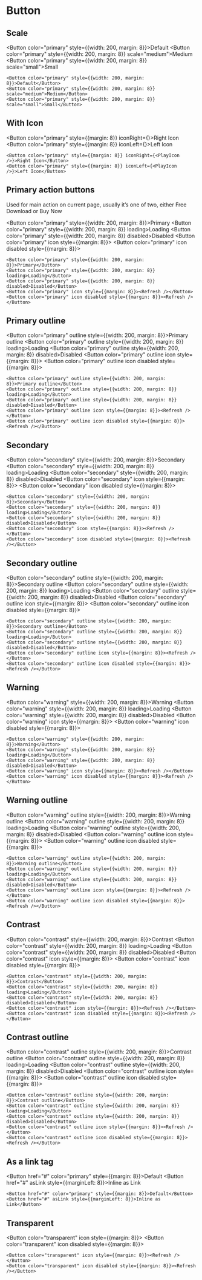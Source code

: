 
# Button

## Scale

<Button color="primary" style={{width: 200, margin: 8}}>Default</Button>
<Button color="primary" style={{width: 200, margin: 8}} scale="medium">Medium</Button>
<Button color="primary" style={{width: 200, margin: 8}} scale="small">Small</Button>

```
<Button color="primary" style={{width: 200, margin: 8}}>Default</Button>
<Button color="primary" style={{width: 200, margin: 8}} scale="medium">Medium</Button>
<Button color="primary" style={{width: 200, margin: 8}} scale="small">Small</Button>
```

## With Icon

<Button color="primary" style={{margin: 8}} iconRight={<PlayIcon />}>Right Icon</Button>
<Button color="primary" style={{margin: 8}} iconLeft={<PlayIcon />}>Left Icon</Button>

```
<Button color="primary" style={{margin: 8}} iconRight={<PlayIcon />}>Right Icon</Button>
<Button color="primary" style={{margin: 8}} iconLeft={<PlayIcon />}>Left Icon</Button>
```

## Primary action buttons

Used for main action on current page, usually it’s one of two, either Free Download or Buy Now

<Button color="primary" style={{width: 200, margin: 8}}>Primary</Button>
<Button color="primary" style={{width: 200, margin: 8}} loading>Loading</Button>
<Button color="primary" style={{width: 200, margin: 8}} disabled>Disabled</Button>
<Button color="primary" icon style={{margin: 8}}><Refresh /></Button>
<Button color="primary" icon disabled style={{margin: 8}}><Refresh /></Button>

```
<Button color="primary" style={{width: 200, margin: 8}}>Primary</Button>
<Button color="primary" style={{width: 200, margin: 8}} loading>Loading</Button>
<Button color="primary" style={{width: 200, margin: 8}} disabled>Disabled</Button>
<Button color="primary" icon style={{margin: 8}}><Refresh /></Button>
<Button color="primary" icon disabled style={{margin: 8}}><Refresh /></Button>
```

## Primary outline

<Button color="primary" outline style={{width: 200, margin: 8}}>Primary outline</Button>
<Button color="primary" outline style={{width: 200, margin: 8}} loading>Loading</Button>
<Button color="primary" outline style={{width: 200, margin: 8}} disabled>Disabled</Button>
<Button color="primary" outline icon style={{margin: 8}}><Refresh /></Button>
<Button color="primary" outline icon disabled style={{margin: 8}}><Refresh /></Button>

```
<Button color="primary" outline style={{width: 200, margin: 8}}>Primary outline</Button>
<Button color="primary" outline style={{width: 200, margin: 8}} loading>Loading</Button>
<Button color="primary" outline style={{width: 200, margin: 8}} disabled>Disabled</Button>
<Button color="primary" outline icon style={{margin: 8}}><Refresh /></Button>
<Button color="primary" outline icon disabled style={{margin: 8}}><Refresh /></Button>
```

## Secondary

<Button color="secondary" style={{width: 200, margin: 8}}>Secondary</Button>
<Button color="secondary" style={{width: 200, margin: 8}} loading>Loading</Button>
<Button color="secondary" style={{width: 200, margin: 8}} disabled>Disabled</Button>
<Button color="secondary" icon style={{margin: 8}}><Refresh /></Button>
<Button color="secondary" icon disabled style={{margin: 8}}><Refresh /></Button>

```
<Button color="secondary" style={{width: 200, margin: 8}}>Secondary</Button>
<Button color="secondary" style={{width: 200, margin: 8}} loading>Loading</Button>
<Button color="secondary" style={{width: 200, margin: 8}} disabled>Disabled</Button>
<Button color="secondary" icon style={{margin: 8}}><Refresh /></Button>
<Button color="secondary" icon disabled style={{margin: 8}}><Refresh /></Button>
```

## Secondary outline

<Button color="secondary" outline style={{width: 200, margin: 8}}>Secondary outline</Button>
<Button color="secondary" outline style={{width: 200, margin: 8}} loading>Loading</Button>
<Button color="secondary" outline style={{width: 200, margin: 8}} disabled>Disabled</Button>
<Button color="secondary" outline icon style={{margin: 8}}><Refresh /></Button>
<Button color="secondary" outline icon disabled style={{margin: 8}}><Refresh /></Button>

```
<Button color="secondary" outline style={{width: 200, margin: 8}}>Secondary outline</Button>
<Button color="secondary" outline style={{width: 200, margin: 8}} loading>Loading</Button>
<Button color="secondary" outline style={{width: 200, margin: 8}} disabled>Disabled</Button>
<Button color="secondary" outline icon style={{margin: 8}}><Refresh /></Button>
<Button color="secondary" outline icon disabled style={{margin: 8}}><Refresh /></Button>
```

## Warning


<Button color="warning" style={{width: 200, margin: 8}}>Warning</Button>
<Button color="warning" style={{width: 200, margin: 8}} loading>Loading</Button>
<Button color="warning" style={{width: 200, margin: 8}} disabled>Disabled</Button>
<Button color="warning" icon style={{margin: 8}}><Refresh /></Button>
<Button color="warning" icon disabled style={{margin: 8}}><Refresh /></Button>

```
<Button color="warning" style={{width: 200, margin: 8}}>Warning</Button>
<Button color="warning" style={{width: 200, margin: 8}} loading>Loading</Button>
<Button color="warning" style={{width: 200, margin: 8}} disabled>Disabled</Button>
<Button color="warning" icon style={{margin: 8}}><Refresh /></Button>
<Button color="warning" icon disabled style={{margin: 8}}><Refresh /></Button>
```

## Warning outline

<Button color="warning" outline style={{width: 200, margin: 8}}>Warning outline</Button>
<Button color="warning" outline style={{width: 200, margin: 8}} loading>Loading</Button>
<Button color="warning" outline style={{width: 200, margin: 8}} disabled>Disabled</Button>
<Button color="warning" outline icon style={{margin: 8}}><Refresh /></Button>
<Button color="warning" outline icon disabled style={{margin: 8}}><Refresh /></Button>

```
<Button color="warning" outline style={{width: 200, margin: 8}}>Warning outline</Button>
<Button color="warning" outline style={{width: 200, margin: 8}} loading>Loading</Button>
<Button color="warning" outline style={{width: 200, margin: 8}} disabled>Disabled</Button>
<Button color="warning" outline icon style={{margin: 8}}><Refresh /></Button>
<Button color="warning" outline icon disabled style={{margin: 8}}><Refresh /></Button>
```

## Contrast

<Button color="contrast" style={{width: 200, margin: 8}}>Contrast</Button>
<Button color="contrast" style={{width: 200, margin: 8}} loading>Loading</Button>
<Button color="contrast" style={{width: 200, margin: 8}} disabled>Disabled</Button>
<Button color="contrast" icon style={{margin: 8}}><Refresh /></Button>
<Button color="contrast" icon disabled style={{margin: 8}}><Refresh /></Button>

```
<Button color="contrast" style={{width: 200, margin: 8}}>Contrast</Button>
<Button color="contrast" style={{width: 200, margin: 8}} loading>Loading</Button>
<Button color="contrast" style={{width: 200, margin: 8}} disabled>Disabled</Button>
<Button color="contrast" icon style={{margin: 8}}><Refresh /></Button>
<Button color="contrast" icon disabled style={{margin: 8}}><Refresh /></Button>
```

## Contrast outline

<Button color="contrast" outline style={{width: 200, margin: 8}}>Contrast outline</Button>
<Button color="contrast" outline style={{width: 200, margin: 8}} loading>Loading</Button>
<Button color="contrast" outline style={{width: 200, margin: 8}} disabled>Disabled</Button>
<Button color="contrast" outline icon style={{margin: 8}}><Refresh /></Button>
<Button color="contrast" outline icon disabled style={{margin: 8}}><Refresh /></Button>

```
<Button color="contrast" outline style={{width: 200, margin: 8}}>Contrast outline</Button>
<Button color="contrast" outline style={{width: 200, margin: 8}} loading>Loading</Button>
<Button color="contrast" outline style={{width: 200, margin: 8}} disabled>Disabled</Button>
<Button color="contrast" outline icon style={{margin: 8}}><Refresh /></Button>
<Button color="contrast" outline icon disabled style={{margin: 8}}><Refresh /></Button>
```


## As a link tag

<Button href="#" color="primary" style={{margin: 8}}>Default</Button>
<Button href="#" asLink style={{marginLeft: 8}}>Inline as Link</Button>

```
<Button href="#" color="primary" style={{margin: 8}}>Default</Button>
<Button href="#" asLink style={{marginLeft: 8}}>Inline as Link</Button>
```

## Transparent

<Button color="transparent" icon style={{margin: 8}}><Refresh /></Button>
<Button color="transparent" icon disabled style={{margin: 8}}><Refresh /></Button>

```
<Button color="transparent" icon style={{margin: 8}}><Refresh /></Button>
<Button color="transparent" icon disabled style={{margin: 8}}><Refresh /></Button>
```
